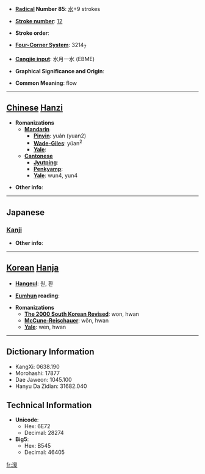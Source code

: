 * '''[[Wiktionary:Chinese radical index| Radical]] Number 85''': [[Wiktionary:Chinese radical index 水|水]]+9 strokes

* '''[[Wiktionary:Chinese total strokes index|Stroke number]]''': [[Wiktionary:Chinese total strokes index 12|12]]

* '''Stroke order''': 

* '''[[Wiktionary:Chinese four corner index|Four-Corner System]]''': 3214<sub>7</sub>

* '''[[Wiktionary:Chinese Cangjie index|Cangjie input]]''': 水月一水 (EBME)

* '''Graphical Significance and Origin''': 

* '''Common Meaning''': flow

----

== [[Chinese]] [[Hanzi]] ==

* '''Romanizations'''
** '''[[Mandarin]]'''
*** '''[[Pinyin]]''': yuán (yuan2)
*** '''[[Wade-Giles]]''': yüan<sup>2</sup>
*** '''[[Yale]]''': 
** '''[[Cantonese]]'''
*** '''[[Jyutping]]''':
*** '''[[Penkyamp]]''': 
*** '''[[Yale]]''': wun4, yun4

* '''Other info''': 

----

==Japanese==
===[[Kanji]]===
{{kanji|on readings=[[かん]] (kan), [[えん]] (en)
|kun readings=[[きょい]] (kyoi)
}}

* '''Other info''':  

----

== [[Korean]] [[Hanja]] ==

* '''[[Hangeul]]''': 원, 환

* '''[[Eumhun]] reading''': 

* '''Romanizations'''
** '''[[The 2000 South Korean Revised Romanization|The 2000 South Korean Revised]]''': won, hwan
** '''[[McCune-Reischauer]]''': wŏn, hwan
** '''[[Yale]]''': wen, hwan

----

== Dictionary Information ==

* KangXi: 0638.190
* Morohashi: 17877
* Dae Jaweon: 1045.100
* Hanyu Da Zidian: 31682.040

== Technical Information ==

* '''Unicode''':
** Hex: 6E72
** Decimal: 28274
* '''Big5''':
** Hex: B545
** Decimal: 46405

[[fr:湲]]